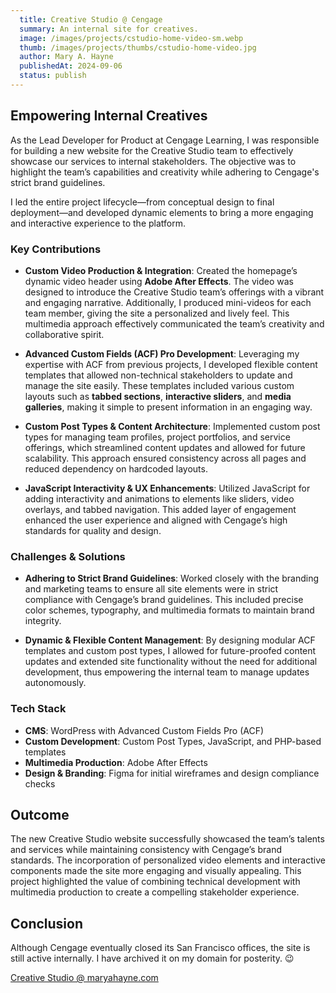 ```yaml
---
  title: Creative Studio @ Cengage
  summary: An internal site for creatives.
  image: /images/projects/cstudio-home-video-sm.webp
  thumb: /images/projects/thumbs/cstudio-home-video.jpg
  author: Mary A. Hayne
  publishedAt: 2024-09-06
  status: publish
---
```


## Empowering Internal Creatives

As the Lead Developer for Product at Cengage Learning, I was responsible for
building a new website for the Creative Studio team to effectively showcase our
services to internal stakeholders. The objective was to highlight the team’s
capabilities and creativity while adhering to Cengage's strict brand guidelines.

I led the entire project lifecycle—from conceptual design to final
deployment—and developed dynamic elements to bring a more engaging and
interactive experience to the platform.

### Key Contributions

- **Custom Video Production & Integration**: Created the homepage’s dynamic
  video header using **Adobe After Effects**. The video was designed to
  introduce the Creative Studio team’s offerings with a vibrant and engaging
  narrative. Additionally, I produced mini-videos for each team member, giving
  the site a personalized and lively feel. This multimedia approach effectively
  communicated the team’s creativity and collaborative spirit.

- **Advanced Custom Fields (ACF) Pro Development**: Leveraging my expertise with
  ACF from previous projects, I developed flexible content templates that
  allowed non-technical stakeholders to update and manage the site easily. These
  templates included various custom layouts such as **tabbed sections**,
  **interactive sliders**, and **media galleries**, making it simple to present
  information in an engaging way.

- **Custom Post Types & Content Architecture**: Implemented custom post types
  for managing team profiles, project portfolios, and service offerings, which
  streamlined content updates and allowed for future scalability. This approach
  ensured consistency across all pages and reduced dependency on hardcoded
  layouts.

- **JavaScript Interactivity & UX Enhancements**: Utilized JavaScript for adding
  interactivity and animations to elements like sliders, video overlays, and
  tabbed navigation. This added layer of engagement enhanced the user experience
  and aligned with Cengage’s high standards for quality and design.

### Challenges & Solutions

- **Adhering to Strict Brand Guidelines**: Worked closely with the branding and
  marketing teams to ensure all site elements were in strict compliance with
  Cengage’s brand guidelines. This included precise color schemes, typography,
  and multimedia formats to maintain brand integrity.

- **Dynamic & Flexible Content Management**: By designing modular ACF templates
  and custom post types, I allowed for future-proofed content updates and
  extended site functionality without the need for additional development, thus
  empowering the internal team to manage updates autonomously.

### Tech Stack

- **CMS**: WordPress with Advanced Custom Fields Pro (ACF)
- **Custom Development**: Custom Post Types, JavaScript, and PHP-based templates
- **Multimedia Production**: Adobe After Effects
- **Design & Branding**: Figma for initial wireframes and design compliance
  checks

## Outcome

The new Creative Studio website successfully showcased the team’s talents and
services while maintaining consistency with Cengage’s brand standards. The
incorporation of personalized video elements and interactive components made the
site more engaging and visually appealing. This project highlighted the value of
combining technical development with multimedia production to create a
compelling stakeholder experience.

## Conclusion

Although Cengage eventually closed its San Francisco offices, the site is still
active internally. I have archived it on my domain for posterity. 😉

[Creative Studio @ maryahayne.com](https://cstudio.maryahayne.com/)
